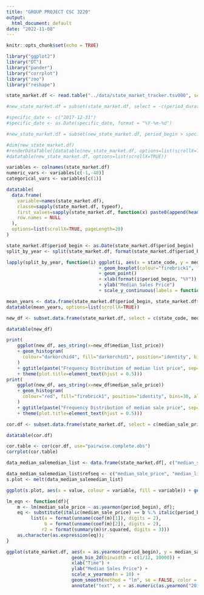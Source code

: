 ```yaml
---
title: "GROUP PROJECT CSC 3220"
output:
  html_document: default
date: "2022-11-08"
---
```


```r
knitr::opts_chunk$set(echo = TRUE)
```

```r
library("ggplot2")
library("DT")
library("pander")
library("corrplot")
library("zoo")
library("reshape")
```


```r
state_market.df <- read.table("../data/state_market_tracker.tsv000", sep = '\t', header = TRUE)
```

```r
#new_state_market.df = subset(state_market.df, select = -c(period_duration, region_type_id, table_id, is_seasonally_adjusted, region_type, city, parent_metro_region_metro_code, price_drops, price_drops_mom, price_drops_yoy))

#specific_date <- c("2017-12-31")
#specific_date <- as.Date(specific_date, format = "%Y-%m-%d")

#new_state_market.df = subset(new_state_market.df, period_begin > specific_date)
``` 

```r
#dim(new_state_market.df)
#renderDataTable({datatable(new_state_market.df, options=list(scrollX=TRUE))})
#datatable(new_state_market.df, options=list(scrollX=TRUE))

```

```r
variables <- colnames(state_market.df)
numeric_vars <- variables[c(-1,-48)]
categorical_vars <- variables[c(1)]

datatable(
  data.frame(
    variable=names(state_market.df),
    classe=sapply(state_market.df, typeof),
    first_values=sapply(state_market.df, function(x) paste0(append(head(x),"..."),  collapse = ", ")),
    row.names = NULL
  ),
  options=list(scrollX=TRUE, pageLength=20)
)
```


```r
state_market.df$period_begin <- as.Date(state_market.df$period_begin)
split_by_year <- split(state_market.df, format(state_market.df$period_begin, "%Y"))

lapply(split_by_year, function(i) ggplot(i, aes(x = state_code, y = median_sale_price, color=median_sale_price))
                                  + geom_boxplot(colour="firebrick1", fill="orange", alpha=5)
                                  + geom_point() 
                                  + xlab(format(i$period_begin, "%Y"))
                                  + ylab("Median Sales Price")
                                  + scale_y_continuous(labels = function(x) format(x, scientific = TRUE)))
```

```r
mean_years <- data.frame(state_market.df$period_begin, state_market.df$median_sale_price_yoy, state_market.df$state)
datatable(mean_years, options=list(scrollX=TRUE))
```

```r
new_df <- subset.data.frame(state_market.df, select = c(state_code, median_list_price, median_sale_price),  drop = FALSE)

datatable(new_df)

print(
    ggplot(new_df, aes_string(x=new_df$median_list_price))
    + geom_histogram(
      colour="darkorchid4", fill="darkorchid1", position="identity", bins=30, alpha=0.2
    )
    + ggtitle(paste("Frequency Distribution of median list price", sep=""))
    + theme(plot.title=element_text(hjust = 0.5)))
print(
    ggplot(new_df, aes_string(x=new_df$median_sale_price))
    + geom_histogram(
      colour="red", fill="firebrick1", position="identity", bins=30, alpha=0.2
    )
    + ggtitle(paste("Frequency Distribution of median sale price", sep=""))
    + theme(plot.title=element_text(hjust = 0.5)))
```

```r
cor.df <- subset.data.frame(state_market.df, select = c(median_sale_price, median_list_price, median_sale_price_yoy, median_list_price_yoy, median_ppsf, median_list_ppsf, homes_sold_yoy, pending_sales_yoy, new_listings_yoy, inventory_yoy),  drop = FALSE)

datatable(cor.df)

cor.table <- cor(cor.df, use="pairwise.complete.obs")
corrplot(cor.table)
```

```r
data_median_salemedian_list <- data.frame(state_market.df[, c("median_sale_price", "median_list_price")])

data_median_salemedian_list$refseq <- c("median_sale_price", "median_list_price")
s.plot <- melt(data_median_salemedian_list)

ggplot(s.plot, aes(x = value, colour = variable, fill = variable)) + geom_density(alpha = 0.1)

lm_eqn <- function(df){
    m <- lm(median_sale_price ~ as.yearmon(period_begin), df);
    eq <- substitute(italic(median_sale_price) == b %.% italic(period_begin) + a*","~~italic(r)^2~"="~r2, 
         list(a = format(unname(coef(m)[1]), digits = 2),
              b = format(unname(coef(m)[2]), digits = 2),
             r2 = format(summary(m)$r.squared, digits = 3)))
    as.character(as.expression(eq));
}

ggplot(state_market.df, aes(x = as.yearmon(period_begin), y = median_sale_price)) +
                        geom_bin_2d(binwidth = c(1/12, 10000)) +
                        xlab("Time") +
                        ylab("Median Sales Price") +
                        scale_x_yearmon(n = 10) +
                        geom_smooth(method = "lm", se = FALSE, color = "red") +
                        annotate("text", x = as.numeric(as.yearmon("2014-06-01")), y = 3e+06, parse = TRUE, label = lm_eqn(state_market.df))
```

